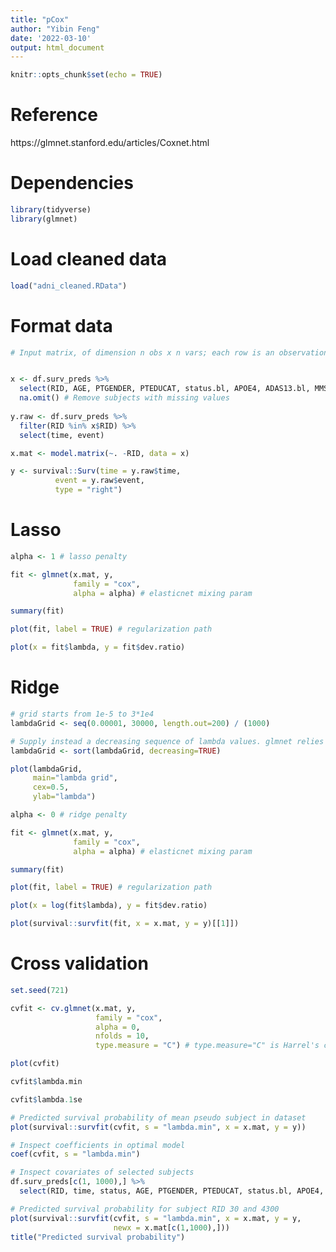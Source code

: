 ```yaml
---
title: "pCox"
author: "Yibin Feng"
date: '2022-03-10'
output: html_document
---
```


```r
knitr::opts_chunk$set(echo = TRUE)
```


# Reference

https://glmnet.stanford.edu/articles/Coxnet.html

# Dependencies

```r
library(tidyverse)
library(glmnet)
```

# Load cleaned data

```r
load("adni_cleaned.RData")
```

# Format data

```r
# Input matrix, of dimension n obs x n vars; each row is an observation vector


x <- df.surv_preds %>% 
  select(RID, AGE, PTGENDER, PTEDUCAT, status.bl, APOE4, ADAS13.bl, MMSE.bl, RAVLT.immediate.bl, RAVLT.learning.bl, FAQ.bl) %>%
  na.omit() # Remove subjects with missing values
  
y.raw <- df.surv_preds %>% 
  filter(RID %in% x$RID) %>%
  select(time, event)

x.mat <- model.matrix(~. -RID, data = x)

y <- survival::Surv(time = y.raw$time, 
          event = y.raw$event,
          type = "right")
```

# Lasso

```r
alpha <- 1 # lasso penalty

fit <- glmnet(x.mat, y, 
              family = "cox",
              alpha = alpha) # elasticnet mixing param

summary(fit)

plot(fit, label = TRUE) # regularization path

plot(x = fit$lambda, y = fit$dev.ratio)
```

# Ridge

```r
# grid starts from 1e-5 to 3*1e4
lambdaGrid <- seq(0.00001, 30000, length.out=200) / (1000)

# Supply instead a decreasing sequence of lambda values. glmnet relies on its warms starts for speed, and its often faster to fit a whole path than compute a single fit.
lambdaGrid <- sort(lambdaGrid, decreasing=TRUE)

plot(lambdaGrid,
     main="lambda grid",
     cex=0.5,
     ylab="lambda")
```


```r
alpha <- 0 # ridge penalty

fit <- glmnet(x.mat, y, 
              family = "cox",
              alpha = alpha) # elasticnet mixing param

summary(fit)

plot(fit, label = TRUE) # regularization path

plot(x = log(fit$lambda), y = fit$dev.ratio)
```

```r
plot(survival::survfit(fit, x = x.mat, y = y)[[1]])
```


# Cross validation

```r
set.seed(721)

cvfit <- cv.glmnet(x.mat, y, 
                   family = "cox",
                   alpha = 0,
                   nfolds = 10,
                   type.measure = "C") # type.measure="C" is Harrel's concordance measure, only available for cox models

plot(cvfit)

cvfit$lambda.min

cvfit$lambda.1se
```


```r
# Predicted survival probability of mean pseudo subject in dataset
plot(survival::survfit(cvfit, s = "lambda.min", x = x.mat, y = y))
```

```r
# Inspect coefficients in optimal model
coef(cvfit, s = "lambda.min")
```



```r
# Inspect covariates of selected subjects
df.surv_preds[c(1, 1000),] %>% 
  select(RID, time, status, AGE, PTGENDER, PTEDUCAT, status.bl, APOE4, ADAS13.bl, MMSE.bl, RAVLT.immediate.bl, RAVLT.learning.bl, FAQ.bl)
```




```r
# Predicted survival probability for subject RID 30 and 4300
plot(survival::survfit(cvfit, s = "lambda.min", x = x.mat, y = y,
                       newx = x.mat[c(1,1000),]))
title("Predicted survival probability")
```




